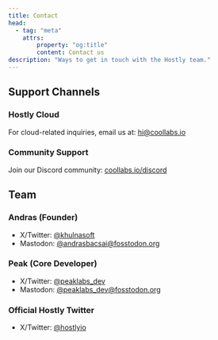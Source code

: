 ```yaml
---
title: Contact
head:
  - tag: "meta"
    attrs:
        property: "og:title"
        content: Contact us
description: "Ways to get in touch with the Hostly team."
---
```


## Support Channels

### Hostly Cloud
For cloud-related inquiries, email us at: hi@coollabs.io

### Community Support
Join our Discord community: [coollabs.io/discord](https://coollabs.io/discord)

## Team

### Andras (Founder)
- X/Twitter: [@khulnasoft](https://twitter.com/khulnasoft)
- Mastodon: [@andrasbacsai@fosstodon.org](https://fosstodon.org/@andrasbacsai)

### Peak (Core Developer)
- X/Twitter: [@peaklabs_dev](https://x.com/peaklabs_dev)
- Mastodon: [@peaklabs_dev@fosstodon.org](https://fosstodon.org/@peaklabs_dev)

### Official Hostly Twitter
- X/Twitter: [@hostlyio](https://twitter.com/hostlyio)
